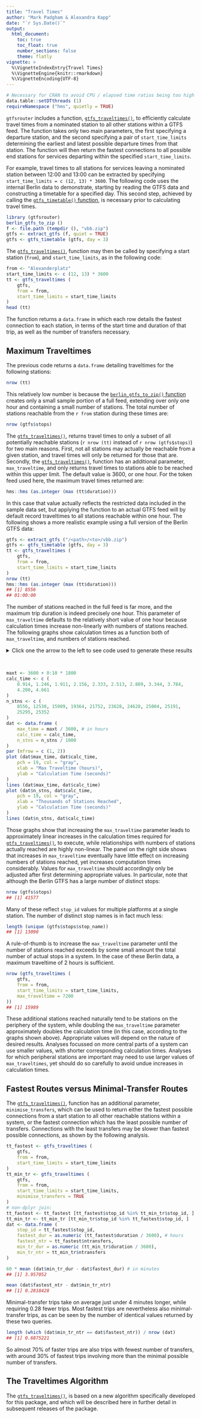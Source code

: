 ```yaml
---
title: "Travel Times"
author: "Mark Padgham & Alexandra Kapp"
date: "`r Sys.Date()`"
output: 
  html_document:
    toc: true
    toc_float: true
    number_sections: false
    theme: flatly
vignette: >
  %\VignetteIndexEntry{Travel Times}
  %\VignetteEngine{knitr::rmarkdown}
  %\VignetteEncoding{UTF-8}
---
```

  
```r
# Necessary for CRAN to avoid CPU / elapsed time ratios being too high
data.table::setDTthreads (1)
requireNamespace ("hms", quietly = TRUE)
```

`gtfsrouter` includes a function,
[`gtfs_traveltimes()`](https://UrbanAnalyst.github.io/gtfsrouter/reference/gtfs_traveltimes.html),
to efficiently calculate travel times from a nominated station to all other
stations within a GTFS feed. The function takes only two main parameters, the
first specifying a departure station, and the second specifying a pair of
`start_time_limits` determining the earliest and latest possible departure
times from that station. The function will then return the fastest connections
to all possible end stations for services departing within the specified
`start_time_limits`.

For example, travel times to all stations for services leaving a nominated
station between 12:00 and 13:00 can be extracted by specifying
`start_time_limits = c (12, 13) * 3600`. The following code uses the internal
Berlin data to demonstrate, starting by reading the GTFS data and constructing
a timetable for a specified day.  This second step, achieved by calling the
[`gtfs_timetable()`
function](https://UrbanAnalyst.github.io/gtfsrouter/reference/gtfs_timetable.html),
is necessary prior to calculating travel times.

```r
library (gtfsrouter)
berlin_gtfs_to_zip ()
f <- file.path (tempdir (), "vbb.zip")
gtfs <- extract_gtfs (f, quiet = TRUE)
gtfs <- gtfs_timetable (gtfs, day = 3)
```

The 
[`gtfs_traveltimes()`](https://UrbanAnalyst.github.io/gtfsrouter/reference/gtfs_traveltimes.html),
function may then be called by specifying a start station (`from`), and
`start_time_limits`, as in the following code:

```r
from <- "Alexanderplatz"
start_time_limits <- c (12, 13) * 3600
tt <- gtfs_traveltimes (
    gtfs,
    from = from,
    start_time_limits = start_time_limits
)
head (tt)
```

The function returns a `data.frame` in which each row details the fastest
connection to each station, in terms of the start time and duration of that
trip, as well as the number of transfers necessary.

## Maximum Traveltimes

The previous code returns a `data.frame` detailing traveltimes for the following stations:

```r
nrow (tt)
```

This relatively low number is because the [`berlin_gtfs_to_zip()`
function](https://UrbanAnalyst.github.io/gtfsrouter/reference/berlin_gtfs_to_zip.html)
creates only a small sample portion of a full feed, extending over only one
hour and containing a small number of stations. The total number of stations
reachable from the `r from` station during these times are:

```r
nrow (gtfs$stops)
```

The
[`gtfs_traveltimes()`](https://UrbanAnalyst.github.io/gtfsrouter/reference/gtfs_traveltimes.html),
returns travel times to only a subset of all potentially reachable stations 
(`r nrow (tt)` instead of `r nrow (gtfs$stops)`) for two main reasons. First,
not all stations may actually be reachable from a given station, and travel
times will only be returned for those that are. Secondly, the
[`gtfs_traveltimes()`](https://UrbanAnalyst.github.io/gtfsrouter/reference/gtfs_traveltimes.html),
function has an additional parameter, `max_traveltime`, and only returns travel
times to stations able to be reached within this upper limit. The default value
is 3600, or one hour. For the token feed used here, the maximum travel times
returned are:

```r
hms::hms (as.integer (max (tt$duration)))
```

In this case that value actually reflects the restricted data included in the
sample data set, but applying the function to an actual GTFS feed will by
default record traveltimes to all stations reachable within one hour. The
following shows a more realistic example using a full version of the Berlin
GTFS data:

```r
gtfs <- extract_gtfs ("/<path>/<to>/vbb.zip")
gtfs <- gtfs_timetable (gtfs, day = 3)
tt <- gtfs_traveltimes (
    gtfs,
    from = from,
    start_time_limits = start_time_limits
)
nrow (tt)
hms::hms (as.integer (max (tt$duration)))
## [1] 8556
## 01:00:00
```

The number of stations reached in the full feed is far more, and the maximum
trip duration is indeed precisely one hour. This parameter of `max_traveltime`
defaults to the relatively short value of one hour because calculation times
increase non-linearly with numbers of stations reached. The following graphs
show calculation times as a function both of `max_traveltime`, and numbers of
stations reached.

<details>
<summary>Click one the arrow to the left to see code used to generate these results</summary>
<p>

```r
maxt <- 3600 + 0:10 * 1800 # 1-6 hours in half-hour intervals
dat <- vapply (
    maxt, function (i) {
        st <- system.time (
            res <- gtfs_traveltimes (
                gtfs,
                from = from,
                start_time_limits = start_time_limits,
                max_traveltime = i
            )
        )
        return (c (st [3], nrow (res))) },
    numeric (2)
)
dat <- data.frame (
    max_time = maxt / 3600, # in hours
    calc_time = dat [1, ],
    n_stns = dat [2, ] / 1000
)
par (mfrow = c (1, 2))
plot (dat$max_time, dat$calc_time,
    pch = 19, col = "gray",
    xlab = "Max Traveltime (hours)",
    ylab = "Calculation Time (seconds)"
)
lines (dat$max_time, dat$calc_time)
plot (dat$n_stns, dat$calc_time,
    pch = 19, col = "gray",
    xlab = "Thousands of Stations Reached",
    ylab = "Calculation Time (seconds)"
)
lines (dat$n_stns, dat$calc_time)
```
</p>
</details>
<br>

```r
maxt <- 3600 + 0:10 * 1800
calc_time <- c (
    0.914, 1.246, 1.911, 2.156, 2.333, 2.513, 2.889, 3.344, 3.784,
    4.200, 4.661
)
n_stns <- c (
    8556, 12530, 15989, 19364, 21752, 23628, 24628, 25004, 25191,
    25295, 25352
)
dat <- data.frame (
    max_time = maxt / 3600, # in hours
    calc_time = calc_time,
    n_stns = n_stns / 1000
)
par (mfrow = c (1, 2))
plot (dat$max_time, dat$calc_time,
    pch = 19, col = "gray",
    xlab = "Max Traveltime (hours)",
    ylab = "Calculation Time (seconds)"
)
lines (dat$max_time, dat$calc_time)
plot (dat$n_stns, dat$calc_time,
    pch = 19, col = "gray",
    xlab = "Thousands of Stations Reached",
    ylab = "Calculation Time (seconds)"
)
lines (dat$n_stns, dat$calc_time)
```

Those graphs show that increasing the `max_traveltime` parameter leads to
approximately linear increases in the calculation times required for 
[`gtfs_traveltimes()`](https://UrbanAnalyst.github.io/gtfsrouter/reference/gtfs_traveltimes.html),
to execute, while relationships with numbers of stations actually reached are
highly non-linear. The panel on the right side shows that increases in
`max_traveltime` eventually have little effect on increasing numbers of
stations reached, yet increases computation times considerably. Values for
`max_traveltime` should accordingly only be adjusted after first determining
appropriate values. In particular, note that although the Berlin GTFS has
a large number of distinct stops:

```r
nrow (gtfs$stops)
## [1] 41577
```

Many of these reflect `stop_id` values for multiple platforms at a single station. The number of distinct stop names is in fact much less:

```r
length (unique (gtfs$stops$stop_name))
## [1] 13090
```

A rule-of-thumb is to increase the `max_traveltime` parameter until the number
of stations reached exceeds by some small amount the total number of actual
stops in a system. In the case of these Berlin data, a maximum traveltime of
2 hours is sufficient.

```r
nrow (gtfs_traveltimes (
    gtfs,
    from = from,
    start_time_limits = start_time_limits,
    max_traveltime = 7200
))
## [1] 15989
```

These additional stations reached naturally tend to be stations on the
periphery of the system, while doubling the `max_traveltime` parameter
approximately doubles the calculation time (in this case, according to the
graphs shown above). Appropriate values will depend on the nature of desired
results. Analyses focussed on more central parts of a system can use smaller
values, with shorter corresponding calculation times. Analyses for which
peripheral stations are important may need to use larger values of
`max_traveltimes`, yet should do so carefully to avoid undue increases in
calculation times.

## Fastest Routes versus Minimal-Transfer Routes

The
[`gtfs_traveltimes()`](https://UrbanAnalyst.github.io/gtfsrouter/reference/gtfs_traveltimes.html),
function has an additional parameter, `minimise_transfers`, which can be used
to return either the fastest possible connections from a start station to all
other reachable stations within a system, or the fastest connection which has
the least possible number of transfers. Connections with the least transfers
may be slower than fastest possible connections, as shown by the following
analysis.

```r
tt_fastest <- gtfs_traveltimes (
    gtfs,
    from = from,
    start_time_limits = start_time_limits
)
tt_min_tr <- gtfs_traveltimes (
    gtfs,
    from = from,
    start_time_limits = start_time_limits,
    minimise_transfers = TRUE
)
# non-dplyr join:
tt_fastest <- tt_fastest [tt_fastest$stop_id %in% tt_min_tr$stop_id, ]
tt_min_tr <- tt_min_tr [tt_min_tr$stop_id %in% tt_fastest$stop_id, ]
dat <- data.frame (
    stop_id = tt_fastest$stop_id,
    fastest_dur = as.numeric (tt_fastest$duration / 3600), # hours
    fastest_ntr = tt_fastest$ntransfers,
    min_tr_dur = as.numeric (tt_min_tr$duration / 3600),
    min_tr_ntr = tt_min_tr$ntransfers
)

60 * mean (dat$min_tr_dur - dat$fastest_dur) # in minutes
## [1] 3.957052
```
```r
mean (dat$fastest_ntr - dat$min_tr_ntr)
## [1] 0.2818428
```

Minimal-transfer trips take on average just under 4 minutes longer, while
requiring 0.28 fewer trips. Most fastest trips are nevertheless also
minimal-transfer trips, as can be seen by the number of identical values
returned by these two queries.

```r
length (which (dat$min_tr_ntr == dat$fastest_ntr)) / nrow (dat)
## [1] 0.6875221
```

So almost 70% of faster trips are also trips with fewest number of transfers,
with around 30% of fastest trips involving more than the minimal possible
number of transfers.

## The Traveltimes Algorithm

The 
[`gtfs_traveltimes()`](https://UrbanAnalyst.github.io/gtfsrouter/reference/gtfs_traveltimes.html),
is based on a new algorithm specifically developed for this package, and which
will be described here in further detail in subsequent releases of the package.
